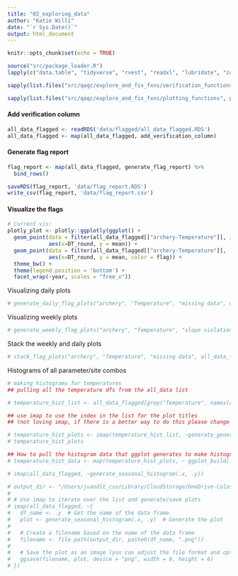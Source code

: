 ```yaml
---
title: "02_exploring_data"
author: "Katie Willi"
date: "`r Sys.Date()`"
output: html_document
---
```


```r
knitr::opts_chunk$set(echo = TRUE)
```

```r
source("src/package_loader.R")
lapply(c("data.table", "tidyverse", "rvest", "readxl", "lubridate", "zoo", "padr","plotly", "feather", "RcppRoll", "yaml", "ggpubr", "profvis", "janitor"), package_loader)

sapply(list.files("src/qaqc/explore_and_fix_fxns/verification_functions", pattern = "*.R", full.names = TRUE), source, .GlobalEnv)

sapply(list.files("src/qaqc/explore_and_fix_fxns/plotting_functions", pattern = "*.R", full.names = TRUE), source, .GlobalEnv)
```

#### Add verification column
```r
all_data_flagged <- readRDS('data/flagged/all_data_flagged.RDS')
all_data_flagged <- map(all_data_flagged, add_verification_column)
```

#### Generate flag report
```r
flag_report <- map(all_data_flagged, generate_flag_report) %>%
  bind_rows()

saveRDS(flag_report, 'data/flag_report.RDS')
write_csv(flag_report, 'data/flag_report.csv')
```


#### Visualize the flags

```r
# Current vis:
plotly_plot <- plotly::ggplotly(ggplot() +
  geom_point(data = filter(all_data_flagged[["archery-Temperature"]], is.na(flag)), 
             aes(x=DT_round, y = mean)) +
  geom_point(data = filter(all_data_flagged[["archery-Temperature"]], !is.na(flag)), 
             aes(x=DT_round, y = mean, color = flag)) +
  theme_bw() +
  theme(legend.position = 'bottom') +
  facet_wrap(~year, scales = "free_x"))
```

Visualizing daily plots
```r
# generate_daily_flag_plots("archery", "Temperature", "missing data", df_list = all_data_flagged)
```

Visualizing weekly plots
```r
# generate_weekly_flag_plots("archery", "Temperature", "slope violation", df_list = all_data_flagged)
```

Stack the weekly and daily plots
```r
# stack_flag_plots("archery", "Temperature", "missing data", all_data_flagged)
```

Histograms of all parameter/site combos
```r
# making histograms for temperatures
## pulling all the temperature dfs from the all_data list

# temperature_hist_list <- all_data_flagged[grep("Temperature", names(all_data_summary_list), ignore.case = TRUE)]

## use imap to use the index in the list for the plot titles
## (not loving imap, if there is a better way to do this please change this)

# temperature_hist_plots <- imap(temperature_hist_list, ~generate_general_histogram(.x, .y))
# temperature_hist_plots

## How to pull the histogram data that ggplot generates to make histograms
# temperature_hist_data <- map(temperature_hist_plots, ~ ggplot_build(.x)$data[[1]]) 
```

```r
# imap(all_data_flagged, ~generate_seasonal_histogram(.x, .y))

# output_dir <- "/Users/juandlt_csu/Library/CloudStorage/OneDrive-Colostate/poudre_sonde_network/data/histogram_images"
# 
# # Use imap to iterate over the list and generate/save plots
# imap(all_data_flagged, ~{
#   df_name <- .y  # Get the name of the data frame
#   plot <- generate_seasonal_histogram(.x, .y)  # Generate the plot
# 
#   # Create a filename based on the name of the data frame
#   filename <- file.path(output_dir, paste0(df_name, ".png"))
# 
#   # Save the plot as an image (you can adjust the file format and options)
#   ggsave(filename, plot, device = "png", width = 8, height = 6)
# })
```

